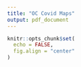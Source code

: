 ```yaml
---
title: "OC Covid Maps"
output: pdf_document
---
```


```r
knitr::opts_chunk$set(
  echo = FALSE,
  fig.align = "center"
)
```


